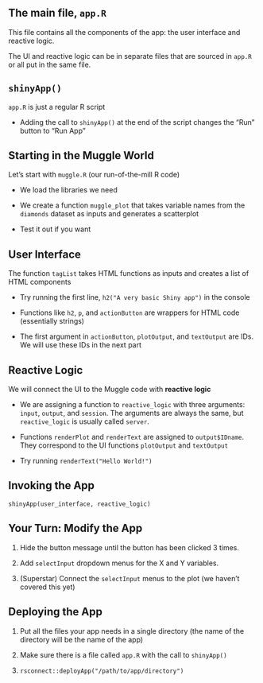 ## The main file, **`app.R`**

This file contains all the components of the app: the user interface and reactive logic.

The UI and reactive logic can be in separate files that are sourced in `app.R` or all put in the same file.

## `shinyApp()`

`app.R` is just a regular R script

- Adding the call to `shinyApp()` at the end of the script changes the "Run" button to "Run App"

## Starting in the Muggle World

Let's start with `muggle.R` (our run-of-the-mill R code)

- We load the libraries we need

- We create a function `muggle_plot` that takes variable names from the `diamonds` dataset as inputs and generates a scatterplot

- Test it out if you want

## User Interface

The function `tagList` takes HTML functions as inputs and creates a list of HTML components

- Try running the first line, `h2("A very basic Shiny app")` in the console

- Functions like `h2`, `p`, and `actionButton` are wrappers for HTML code (essentially strings)

- The first argument in `actionButton`, `plotOutput`, and `textOutput` are IDs. We will use these IDs in the next part


## Reactive Logic

We will connect the UI to the Muggle code with **reactive logic**

- We are assigning a function to `reactive_logic` with three arguments: `input`, `output`, and `session`. The arguments are always the same, but `reactive_logic` is usually called `server`.

- Functions `renderPlot` and `renderText` are assigned to `output$IDname`. They correspond to the UI functions `plotOutput` and `textOutput`

- Try running `renderText("Hello World!")`

## Invoking the App

`shinyApp(user_interface, reactive_logic)`

## Your Turn: Modify the App

1. Hide the button message until the button has been clicked 3 times.

2. Add `selectInput` dropdown menus for the X and Y variables.

3. (Superstar) Connect the `selectInput` menus to the plot (we haven't covered this yet)

## Deploying the App

1. Put all the files your app needs in a single directory (the name of the directory will be the name of the app)

2. Make sure there is a file called `app.R` with the call to `shinyApp()`

3. `rsconnect::deployApp("/path/to/app/directory")`


